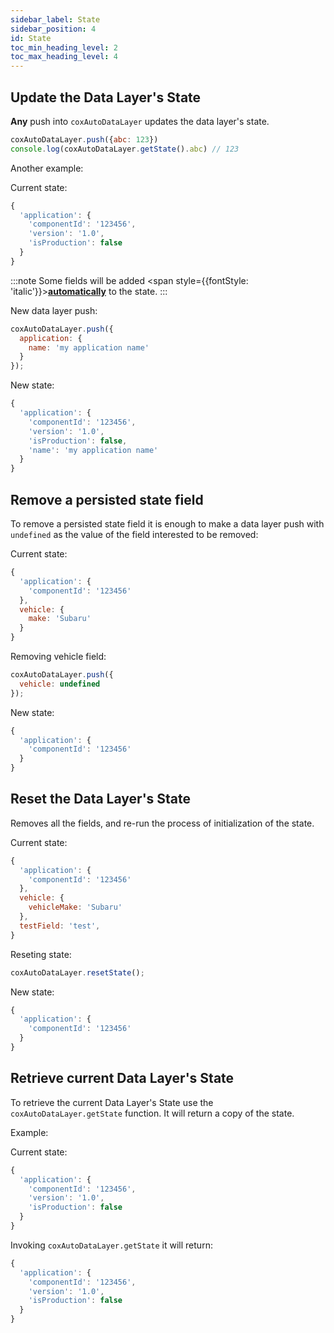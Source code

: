 ```yaml
---
sidebar_label: State
sidebar_position: 4
id: State
toc_min_heading_level: 2
toc_max_heading_level: 4
---
```


## Update the Data Layer's State

**Any** push into `coxAutoDataLayer` updates the data layer's state.

```js title='Example:'
coxAutoDataLayer.push({abc: 123})
console.log(coxAutoDataLayer.getState().abc) // 123
```

Another example:

Current state:

```js title='Example:'
{
  'application': {
    'componentId': '123456',
    'version': '1.0',
    'isProduction': false
  }
}
```

:::note
Some fields will be added
<span style={{fontStyle: 'italic'}}>[**automatically**](./autogenerated-fields.mdx) to the state.</span>
:::



New data layer push:

```js
coxAutoDataLayer.push({
  application: {
    name: 'my application name'
  }
});
```

New state:

```js
{
  'application': {
    'componentId': '123456',
    'version': '1.0',
    'isProduction': false,
    'name': 'my application name'
  }
}
```

## Remove a persisted state field

To remove a persisted state field it is enough to make a data layer push with `undefined` as the value of the field interested to be removed:

Current state:

```js
{
  'application': {
    'componentId': '123456'
  },
  vehicle: {
    make: 'Subaru'
  }
}
```

Removing vehicle field:

```js
coxAutoDataLayer.push({
  vehicle: undefined
});
```

New state:

```js
{
  'application': {
    'componentId': '123456'
  }
}
```

## Reset the Data Layer's State

Removes all the fields, and re-run the process of initialization of the state.

Current state:

```js
{
  'application': {
    'componentId': '123456'
  },
  vehicle: {
    vehicleMake: 'Subaru'
  },
  testField: 'test',
}
```

Reseting state:

```js
coxAutoDataLayer.resetState();
```

New state:

```js
{
  'application': {
    'componentId': '123456'
  }
}
```

## Retrieve current Data Layer's State

To retrieve the current Data Layer's State use the `coxAutoDataLayer.getState` function. It will return a copy of the state.

Example:

Current state:

```js title='Example:'
{
  'application': {
    'componentId': '123456',
    'version': '1.0',
    'isProduction': false
  }
}
```

Invoking `coxAutoDataLayer.getState` it will return:

```js
{
  'application': {
    'componentId': '123456',
    'version': '1.0',
    'isProduction': false
  }
}
```
